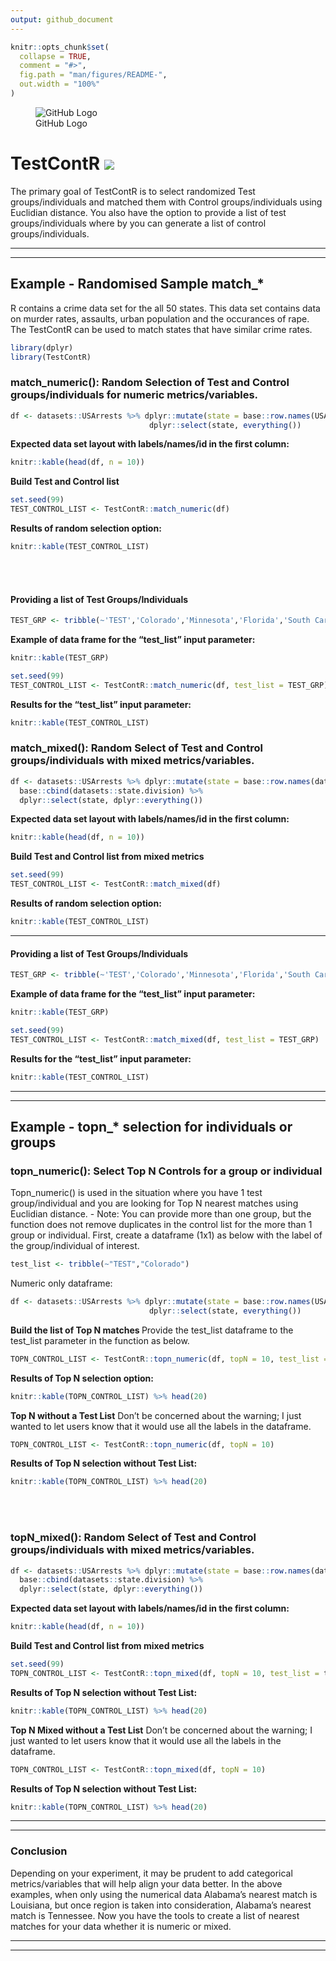 ```yaml
---
output: github_document
---
```


<!-- README.md is generated from README.Rmd. Please edit that file -->

```r
knitr::opts_chunk$set(
  collapse = TRUE,
  comment = "#>",
  fig.path = "man/figures/README-",
  out.width = "100%"
)
```

![GitHub Logo](inst/logo/TestContR_150w.png)

# TestContR ![](https://travis-ci.org/Fredo-XVII/TestContR.svg?branch=master)

The primary goal of TestContR is to select randomized Test groups/individuals and matched them with Control groups/individuals using Euclidian distance. You also have the option to provide a list of test groups/individuals where by you can generate a list of control groups/individuals.

***
***

## Example - Randomised Sample match_*

R contains a crime data set for the all 50 states.  This data set contains data on murder rates, assaults, urban 
population and the occurances of rape.  The TestContR can be used to match states that have similar crime rates.

```r
library(dplyr)
library(TestContR)
```

### match_numeric(): Random Selection of Test and Control groups/individuals for numeric metrics/variables.
```r
df <- datasets::USArrests %>% dplyr::mutate(state = base::row.names(USArrests)) %>%
                               dplyr::select(state, everything())
```

**Expected data set layout with labels/names/id in the first column:**
```r
knitr::kable(head(df, n = 10))
```

**Build Test and Control list**
```r
set.seed(99)
TEST_CONTROL_LIST <- TestContR::match_numeric(df)
```

**Results of random selection option:**
```r
knitr::kable(TEST_CONTROL_LIST)
```
<br></br>

#### Providing a list of Test Groups/Individuals
```r
TEST_GRP <- tribble(~'TEST','Colorado','Minnesota','Florida','South Carolina')

```

**Example of data frame for the "test_list" input parameter:**
```r
knitr::kable(TEST_GRP)
```


```r
set.seed(99)
TEST_CONTROL_LIST <- TestContR::match_numeric(df, test_list = TEST_GRP)
```

**Results for the "test_list" input parameter:**
```r
knitr::kable(TEST_CONTROL_LIST)
```


### match_mixed(): Random Select of Test and Control groups/individuals with mixed metrics/variables.
```r
df <- datasets::USArrests %>% dplyr::mutate(state = base::row.names(datasets::USArrests)) %>%
  base::cbind(datasets::state.division) %>%
  dplyr::select(state, dplyr::everything())
```

**Expected data set layout with labels/names/id in the first column:**
```r
knitr::kable(head(df, n = 10))
```

**Build Test and Control list from mixed metrics**
```r
set.seed(99)
TEST_CONTROL_LIST <- TestContR::match_mixed(df)
```

**Results of random selection option:**
```r
knitr::kable(TEST_CONTROL_LIST)
```

---

#### Providing a list of Test Groups/Individuals
```r
TEST_GRP <- tribble(~'TEST','Colorado','Minnesota','Florida','South Carolina')

```

**Example of data frame for the "test_list" input parameter:**
```r
knitr::kable(TEST_GRP)
```


```r
set.seed(99)
TEST_CONTROL_LIST <- TestContR::match_mixed(df, test_list = TEST_GRP)
```

**Results for the "test_list" input parameter:**
```r
knitr::kable(TEST_CONTROL_LIST)
```

***
***

## Example - topn_* selection for individuals or groups

### topn_numeric(): Select Top N Controls for a group or individual
Topn_numeric() is used in the situation where you have 1 test group/individual and you are looking for Top N nearest matches using Euclidian distance. 
  - Note: You can provide more than one group, but the function does not remove duplicates in the control list for the more than 1 group or individual.
First, create a dataframe (1x1) as below with the label of the group/individual of interest.
```r
test_list <- tribble(~"TEST","Colorado")
```

Numeric only dataframe:
```r
df <- datasets::USArrests %>% dplyr::mutate(state = base::row.names(USArrests)) %>%
                               dplyr::select(state, everything())
```

**Build the list of Top N matches **
Provide the test_list dataframe to the test_list parameter in the function as below.
```r
TOPN_CONTROL_LIST <- TestContR::topn_numeric(df, topN = 10, test_list = test_list)
```

**Results of Top N selection option:**
```r
knitr::kable(TOPN_CONTROL_LIST) %>% head(20)
```

**Top N without a Test List**
Don't be concerned about the warning; I just wanted to let users know that it would use all the labels in the dataframe.
```r
TOPN_CONTROL_LIST <- TestContR::topn_numeric(df, topN = 10)

```

**Results of Top N selection without Test List:**
```r
knitr::kable(TOPN_CONTROL_LIST) %>% head(20)
```

<br></br>


### topN_mixed(): Random Select of Test and Control groups/individuals with mixed metrics/variables.
```r
df <- datasets::USArrests %>% dplyr::mutate(state = base::row.names(datasets::USArrests)) %>%
  base::cbind(datasets::state.division) %>%
  dplyr::select(state, dplyr::everything())
```

**Expected data set layout with labels/names/id in the first column:**
```r
knitr::kable(head(df, n = 10))
```

**Build Test and Control list from mixed metrics**
```r
set.seed(99)
TOPN_CONTROL_LIST <- TestContR::topn_mixed(df, topN = 10, test_list = test_list)
```

**Results of Top N selection without Test List:**
```r
knitr::kable(TOPN_CONTROL_LIST) %>% head(20)
```

**Top N Mixed without a Test List**
Don't be concerned about the warning; I just wanted to let users know that it would use all the labels in the dataframe.
```r
TOPN_CONTROL_LIST <- TestContR::topn_mixed(df, topN = 10)

```

**Results of Top N selection without Test List:**
```r
knitr::kable(TOPN_CONTROL_LIST) %>% head(20)
```

***
***

### Conclusion
Depending on your experiment, it may be prudent to add categorical metrics/variables that will help align your data better.  In the above examples, when only using the numerical data Alabama's nearest match is Louisiana, but once region is taken into consideration, Alabama's nearest match is Tennessee.  Now you have the tools to create a list of nearest matches for your data whether it is numeric or mixed.


***
***





